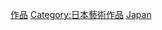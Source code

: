 {{Container category}}
{{Commonscat|Films of Japan}}

[[Category:日本电影|作品]]
[[Category:日本藝術作品|Category:日本藝術作品]]
[[Category:亞洲各國電影作品|Japan]]